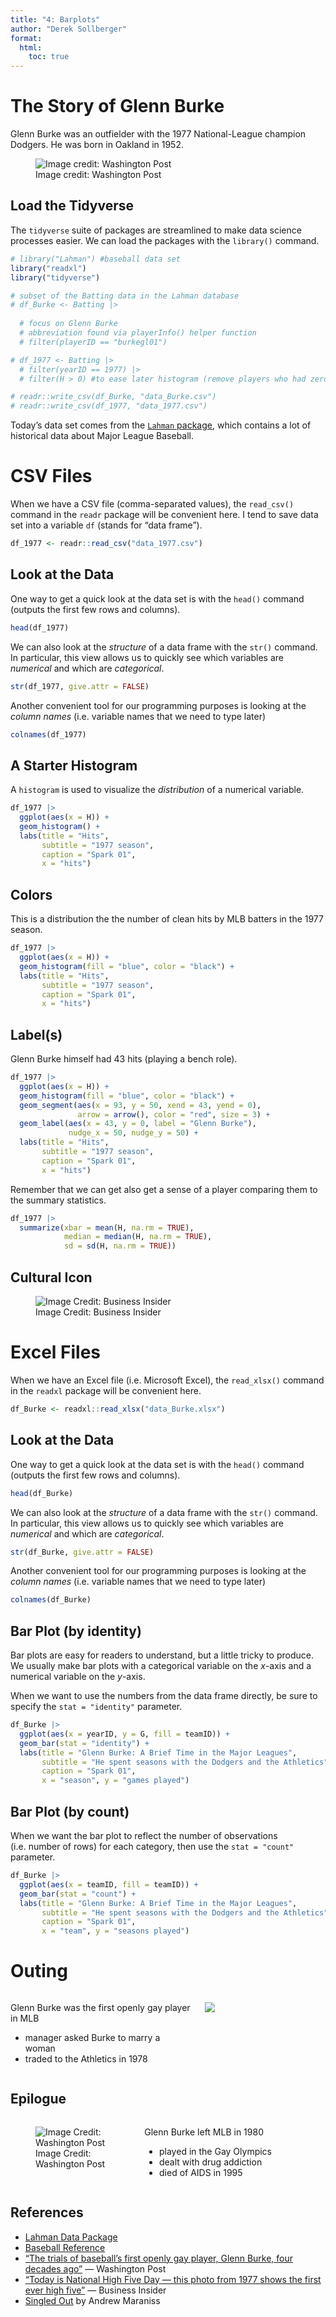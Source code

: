 ```yaml
---
title: "4: Barplots"
author: "Derek Sollberger"
format: 
  html:
    toc: true
---
```


# The Story of Glenn Burke

Glenn Burke was an outfielder with the 1977 National-League champion Dodgers.  He was born in Oakland in 1952.

![Image credit: Washington Post](GlennBurkeBatting.png)


## Load the Tidyverse

The `tidyverse` suite of packages are streamlined to make data science processes easier.  We can load the packages with the `library()` command.

```r
# library("Lahman") #baseball data set
library("readxl")
library("tidyverse")

# subset of the Batting data in the Lahman database
# df_Burke <- Batting |>
  
  # focus on Glenn Burke
  # abbreviation found via playerInfo() helper function
  # filter(playerID == "burkegl01")

# df_1977 <- Batting |>
  # filter(yearID == 1977) |>
  # filter(H > 0) #to ease later histogram (remove players who had zero hits)

# readr::write_csv(df_Burke, "data_Burke.csv")
# readr::write_csv(df_1977, "data_1977.csv")
```

Today's data set comes from the [`Lahman` package](https://github.com/cdalzell/Lahman), which contains a lot of historical data about Major League Baseball.

# CSV Files

When we have a CSV file (comma-separated values), the `read_csv()` command in the  `readr` package will be convenient here.  I tend to save data set into a variable `df` (stands for "data frame").

```r
df_1977 <- readr::read_csv("data_1977.csv")
```

## Look at the Data

One way to get a quick look at the data set is with the `head()` command (outputs the first few rows and columns).

```r
head(df_1977)
```

We can also look at the *structure* of a data frame with the `str()` command.  In particular, this view allows us to quickly see which variables are *numerical* and which are *categorical*.

```r
str(df_1977, give.attr = FALSE)
```

Another convenient tool for our programming purposes is looking at the *column names* (i.e. variable names that we need to type later)

```r
colnames(df_1977)
```

## A Starter Histogram

A `histogram` is used to visualize the *distribution* of a numerical variable.

```r
df_1977 |>
  ggplot(aes(x = H)) +
  geom_histogram() +
  labs(title = "Hits",
       subtitle = "1977 season",
       caption = "Spark 01",
       x = "hits")
```

## Colors

This is a distribution the the number of clean hits by MLB batters in the 1977 season.

```r
df_1977 |>
  ggplot(aes(x = H)) +
  geom_histogram(fill = "blue", color = "black") +
  labs(title = "Hits",
       subtitle = "1977 season",
       caption = "Spark 01",
       x = "hits")
```

## Label(s)

Glenn Burke himself had 43 hits (playing a bench role).

```r
df_1977 |>
  ggplot(aes(x = H)) +
  geom_histogram(fill = "blue", color = "black") +
  geom_segment(aes(x = 93, y = 50, xend = 43, yend = 0),
               arrow = arrow(), color = "red", size = 3) +
  geom_label(aes(x = 43, y = 0, label = "Glenn Burke"),
             nudge_x = 50, nudge_y = 50) +
  labs(title = "Hits",
       subtitle = "1977 season",
       caption = "Spark 01",
       x = "hits")
```

Remember that we can get also get a sense of a player comparing them to the summary statistics.

```r
df_1977 |>
  summarize(xbar = mean(H, na.rm = TRUE),
            median = median(H, na.rm = TRUE),
            sd = sd(H, na.rm = TRUE))
```

## Cultural Icon

![Image Credit: Business Insider](GlennBurkeHighFive.png)

# Excel Files

When we have an Excel file (i.e. Microsoft Excel), the `read_xlsx()` command in the  `readxl` package will be convenient here.

```r
df_Burke <- readxl::read_xlsx("data_Burke.xlsx")
```

## Look at the Data

One way to get a quick look at the data set is with the `head()` command (outputs the first few rows and columns).

```r
head(df_Burke)
```

We can also look at the *structure* of a data frame with the `str()` command.  In particular, this view allows us to quickly see which variables are *numerical* and which are *categorical*.

```r
str(df_Burke, give.attr = FALSE)
```

Another convenient tool for our programming purposes is looking at the *column names* (i.e. variable names that we need to type later)

```r
colnames(df_Burke)
```

## Bar Plot (by identity)

Bar plots are easy for readers to understand, but a little tricky to produce.  We usually make bar plots with a categorical variable on the $x$-axis and a numerical variable on the $y$-axis.

When we want to use the numbers from the data frame directly, be sure to specify the `stat = "identity"` parameter.

```r
df_Burke |>
  ggplot(aes(x = yearID, y = G, fill = teamID)) +
  geom_bar(stat = "identity") +
  labs(title = "Glenn Burke: A Brief Time in the Major Leagues",
       subtitle = "He spent seasons with the Dodgers and the Athletics",
       caption = "Spark 01",
       x = "season", y = "games played")
```

## Bar Plot (by count)

When we want the bar plot to reflect the number of observations (i.e. number of rows) for each category, then use the `stat = "count"` parameter.

```r
df_Burke |>
  ggplot(aes(x = teamID, fill = teamID)) +
  geom_bar(stat = "count") +
  labs(title = "Glenn Burke: A Brief Time in the Major Leagues",
       subtitle = "He spent seasons with the Dodgers and the Athletics",
       caption = "Spark 01",
       x = "team", y = "seasons played")
```

# Outing

:::: {.columns}

::: {.column width="60%"}
Glenn Burke was the first openly gay player in MLB

- manager asked Burke to marry a woman
- traded to the Athletics in 1978
:::

::: {.column width="40%"}
![](SingledOut.png)
:::



::::

## Epilogue

:::: {.columns}

::: {.column width="40%"}
![Image Credit: Washington Post](GlennBurkeColor.png)
:::

::: {.column width="60%"}
Glenn Burke left MLB in 1980

- played in the Gay Olympics
- dealt with drug addiction
- died of AIDS in 1995
:::

::::

## References

- [Lahman Data Package](https://github.com/cdalzell/Lahman)
- [Baseball Reference](https://www.baseball-reference.com/players/b/burkegl01.shtml#all_transactions_other)
- ["The trials of baseball’s first openly gay player, Glenn Burke, four decades ago"](https://www.washingtonpost.com/news/morning-mix/wp/2015/08/17/the-trials-of-baseballs-first-openly-gay-player-glenn-burke-four-decades-ago/) --- Washington Post
- ["Today is National High Five Day — this photo from 1977 shows the first ever high five"](https://www.businessinsider.com/where-does-the-high-five-come-from-origin-2017-4) --- Business Insider
- [Singled Out](https://www.outsports.com/2021/3/1/22306985/mlb-gay-glenn-burke-singled-out-andrew-maraniss-biography-book) by Andrew Maraniss